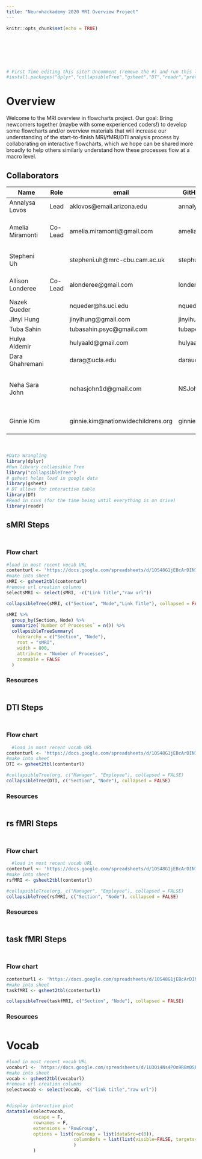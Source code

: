 ```yaml
---
title: "Neurohackademy 2020 MRI Overview Project"
---
```


<div style="margin-bottom:100px;">
```r
knitr::opts_chunk$set(echo = TRUE)

```
</div>

```r
# First Time editing this site? Uncomment (remove the #) and run this line first! 
#install.packages("dplyr","collapsibleTree","gsheet","DT","readr","prettydoc")
```

# Overview

Welcome to the MRI overview in flowcharts project. Our goal: Bring newcomers together (maybe with some experienced coders!) to develop some flowcharts and/or overview materials that will increase our understanding of the start-to-finish MRI/fMRI/DTI analysis process by collaborating on interactive flowcharts, which we hope can be shared more broadly to help others similarly understand how these processes flow at a macro level. 

## Collaborators


| Name             | Role     | email                             | GitHub    | Institution  |
| ---------------- | -------- | --------------------------------- | --------- | ------------ |
| Annalysa Lovos   | Lead     | aklovos@email.arizona.edu         | annalysa  | University of Arizona           |
| Amelia Miramonti | Co-Lead  | amelia.miramonti@gmail.com        | amelia-m  | University of Nebraska - Lincoln|
| Stepheni Uh      |          | stepheni.uh@mrc-cbu.cam.ac.uk     | stephuh2  | University of Cambridge         |
| Allison Londeree | Co-Lead  | alonderee@gmail.com               | londeree4 | The Ohio State University       |
| Nazek Queder     |          | nqueder@hs.uci.edu                | nqueder   | UC Irvine                       |
| Jinyi Hung       |          | jinyihung@gmail.com               | jinyihung |              |
| Tuba Sahin       |          | tubasahin.psyc@gmail.com          | tubapona  |              |
| Hulya Aldemir    |          | hulyaald@gmail.com                | hulyaald  |              |
| Dara Ghahremani  |          | darag@ucla.edu                    | daraucla  | UC Los Angeles                  |
| Neha Sara John   |          | nehasjohn1d@gmail.com             | NSJohn    |  Ramaiah Institute of Technology - Bangalore            |
| Ginnie Kim       |          |ginnie.kim@nationwidechildrens.org | ginniekim | Nationwide Children's Hospital  |




<div style="margin-bottom:50px;">
</div>


```r
#Data Wrangling
library(dplyr)
#Run library collapsible Tree
library("collapsibleTree")
# gsheet helps load in google data
library(gsheet)
# DT allows for interactive table
library(DT)
#Read in csvs (for the time being until everything is on drive)
library(readr)
```


## sMRI Steps {.tabset .tabset-fade}
<div style="margin-bottom:50px;">
</div>
### Flow chart
```r

#load in most recent vocab URL
contenturl <- 'https://docs.google.com/spreadsheets/d/1OS48G1jEBcArDIN76jh5PFHGoJSeqfGSTE23ve7lfjk/edit?usp=sharing'
#make into sheet
sMRI <- gsheet2tbl(contenturl)
#remove url creation columns
selectsMRI <- select(sMRI, -c("Link Title","raw url"))

```

```r
collapsibleTree(sMRI, c("Section", "Node","Link Title"), collapsed = FALSE)
```

```r
 
sMRI %>%
  group_by(Section, Node) %>%
  summarize(`Number of Processes` = n()) %>%
  collapsibleTreeSummary(
    hierarchy = c("Section", "Node"),
    root = "sMRI",
    width = 800,
    attribute = "Number of Processes",
    zoomable = FALSE
  )
```

### Resources
<div style="margin-bottom:50px;">
</div>


## DTI Steps {.tabset .tabset-fade}
<div style="margin-bottom:50px;">
</div>
### Flow chart
```r
  #load in most recent vocab URL
contenturl <- 'https://docs.google.com/spreadsheets/d/1OS48G1jEBcArDIN76jh5PFHGoJSeqfGSTE23ve7lfjk/edit#gid=2105350491'
#make into sheet
DTI <- gsheet2tbl(contenturl)

```

```r
#collapsibleTree(org, c("Manager", "Employee"), collapsed = FALSE)
collapsibleTree(DTI, c("Section", "Node"), collapsed = FALSE)
```

### Resources
<div style="margin-bottom:50px;">
</div>

## rs fMRI Steps {.tabset .tabset-fade}
<div style="margin-bottom:50px;">
</div>
### Flow chart
```r
  #load in most recent vocab URL
contenturl <- 'https://docs.google.com/spreadsheets/d/1OS48G1jEBcArDIN76jh5PFHGoJSeqfGSTE23ve7lfjk/edit#gid=1662967562'
#make into sheet
rsfMRI <- gsheet2tbl(contenturl)

```

```r
#collapsibleTree(org, c("Manager", "Employee"), collapsed = FALSE)
collapsibleTree(rsfMRI, c("Section", "Node"), collapsed = FALSE)
```

### Resources
<div style="margin-bottom:50px;">
</div>

## task fMRI Steps {.tabset .tabset-fade}
<div style="margin-bottom:50px;">
</div>
### Flow chart
```r
contenturl1 <- 'https://docs.google.com/spreadsheets/d/1OS48G1jEBcArDIN76jh5PFHGoJSeqfGSTE23ve7lfjk/edit#gid=1730333169'
#make into sheet
taskfMRI <- gsheet2tbl(contenturl1)

```

```r
collapsibleTree(taskfMRI, c("Section", "Node"), collapsed = FALSE)
```

### Resources
<div style="margin-bottom:50px;">
</div>

# Vocab
```r
#load in most recent vocab URL
vocaburl <- 'https://docs.google.com/spreadsheets/d/1U3Qi4Ns4POn9R8m0SEua6zU0cO5jjseMq3WrctPEtyo/edit#gid=0'
#make into sheet
vocab <- gsheet2tbl(vocaburl)
#remove url creation columns
selectvocab <- select(vocab, -c("link title","raw url"))


#display interactive plot
datatable(selectvocab,
          escape = F,
          rownames = F, 
          extensions = 'RowGroup', 
          options = list(rowGroup = list(dataSrc=c(0)),
                         columnDefs = list(list(visible=FALSE, targets=c(0)))
                         )
          )

```

